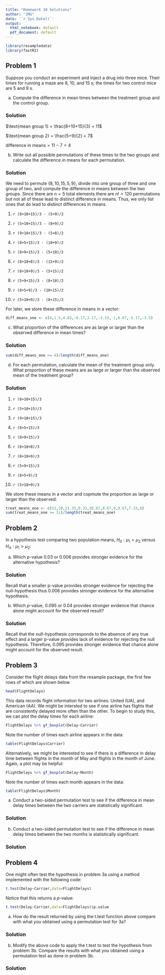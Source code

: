 ```yaml
---
title: "Homework 10 Solutions"
author: "JMG"
date: '`r Sys.Date()`'
output:
  html_notebook: default
  pdf_document: default
---
```


```r
library(resampledata)
library(fastR2)
```

## Problem 1

Suppose you conduct an experiment and inject a drug into three mice. Their times for running a maze are 8, 10, and 15 s; the times for two control mice are 5 and 9 s. 

a) Compute the difference in mean times between the treatment group and the control group. 

### Solution

$\text{mean group 1} = \frac{8+10+15}{3} = 11$

$\text{mean group 2} = \frac{5+9}{2} = 7$

$\text{difference in means} = 11 - 7 = 4$

b) Write out all possible permutations of these times to the two groups and calculate the difference in means for each permutation. 

### Solution

We need to permute $\{8,10,15,5,9\}$, divide into one group of three and one group of two, and compute the difference in means between the two groups. Since there are $n=5$ total elements there are $n! = 120$ permutations but not all of these lead to distinct difference in means. Thus, we only list ones that do lead to distinct differences in means. 

1) `r (8+10+15)/3 - (5+9)/2`

2) `r (5+10+15)/3 - (8+9)/2`

3) `r (9+10+15)/3 - (5+8)/2`

4) `r (8+5+15)/3 - (10+9)/2`

5) `r (8+9+15)/3 - (5+10)/2`

6) `r (8+10+8)/3 - (15+9)/2`

7) `r (8+10+9)/3 - (5+15)/2`

8) `r (5+9+15)/3 - (8+10)/2`

9) `r (8+5+9)/3 - (10+15)/2`

10) `r (5+10+9)/3 - (8+15)/2`

For later, we store these difference in means in a vector:
```r
diff_means_one <- c(4,1.5,4.83,-0.17,3.17,-3.33,-1,0.67,-5.17,-3.5)
```


c) What proportion of the differences are as large or larger than the observed difference in mean times? 

### Solution

```r
sum(diff_means_one >= 4)/length(diff_means_one)
```

d) For each permutation, calculate the mean of the treatment group only. What proportion of these means are as large or larger than the observed mean of the treatment group? 

### Solution

1) `r (8+10+15)/3`

2) `r (5+10+15)/3`

3) `r (9+10+15)/3`

4) `r (8+5+15)/3`

5) `r (8+9+15)/3`

6) `r (8+10+8)/3`

7) `r (8+10+9)/3`

8) `r (5+9+15)/3`

9) `r (8+5+9)/3`

10) `r (5+10+9)/3`

We store these means in a vector and copmute the proportion as large or larger than the observed:
```r
treat_means_one <- c(11,10,11.33,9.33,10.67,8.67,9,9.67,7.33,8)
sum(treat_means_one >= 11)/length(treat_means_one)
```

## Problem 2

In a hypothesis test comparing two population means, $H_{0}: \mu_{1} = \mu_{2}$ versus $H_{A}: \mu_{1} > \mu_{2}$:

a) Which $p$-value 0.03 or 0.006 provides stronger evidence for the alternative hypothesis? 

### Solution

Recall that a smaller p-value provides stronger evidence for rejecting the null-hypothesis thus 0.006 provides stronger evidence for the alternative hypothesis. 

b) Which $p$-value, 0.095 or 0.04 provides stronger evidence that chance alone might account for the observed result? 

### Solution

Recall that the null-hypothesis corresponds to the absence of any true effect and a larger p-value provides lack of evidence for rejecting the null hypothesis. Therefore, 0.095 provides stronger evidence that chance alone might account for the observed result. 


## Problem 3

Consider the flight delays data from the resample package, the first few rows of which are shown below
```r
head(FlightDelays)
```


This data records flight information for two airlines: United (UA), and American (AA). We might be intersted to see if one airline has flights that are consistently delayed more often than the other. To begin to study this, we can plot the delay times for each airline:
```r
FlightDelays %>% gf_boxplot(Delay~Carrier)
```



Note the number of times each airline appears in the data:
```r
table(FlightDelays$Carrier)
```



Alternatively, we might be interested to see if there is a difference in delay time between flights in the month of May and flights in the month of June. Again, a plot may be helpful:
```r
FlightDelays %>% gf_boxplot(Delay~Month)
```


Note the number of times each month appears in the data:
```r
table(FlightDelays$Month)
```



a) Conduct a two-sided permutation test to see if the difference in mean delay times between the two carriers are statistically significant. 

### Solution

b) Conduct a two-sided permutation test to see if the difference in mean delay times between the two months is statistically significant.

### Solution

## Problem 4


One might often test the hypothesis in problem 3a using a method implemented with the following code:
```r
t.test(Delay~Carrier,data=FlightDelays)
```



Notice that this returns a $p$-value:
```r
t.test(Delay~Carrier,data=FlightDelays)$p.value
```


a) How do the result returned by using the t.test function above compare with what you obtained using a permutation test for 3a?

### Solution

b) Modify the above code to apply the t.test to test the hypothesis from problem 3b. Compare the results with what you obtained using a permutation test as done in problem 3b.  

### Solution



